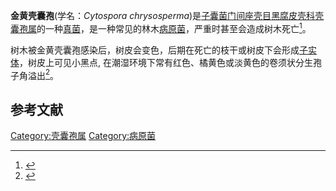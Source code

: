{{Speciesbox
| image =
| genus = Cytospora
| species = chrysosperma
| authority =  (Pers.) Fr.<ref>{{cite web |title=Cytospora chrysosperma (Pers.) Fr. |url=https://www.gbif.org/species/2566263 |website=GBIF |accessdate=2020-11-24}}</ref>
}}
'''金黄壳囊孢'''(学名：''Cytospora chrysosperma'')是[[子囊菌门|子囊菌门]][[间座壳目|间座壳目]][[黑腐皮壳科|黑腐皮壳科]][[壳囊孢属|壳囊孢属]]的一种[[真菌|真菌]]，是一种常见的林木[[病原菌|病原菌]]，严重时甚至会造成树木死亡<ref>{{cite journal |author1=臧睿 |coauthors=黄丽丽,李正力,高小宁,康振生 |title=陕西省苹果树腐烂病菌基因多态性的ISSR分析 |journal=植物保护学报 |date=2012 |volume=39 |issue=1 |pages=51-57 |url=http://www.zwbhxb.com.cn/ch/reader/view_abstract.aspx?file_no=20120108&flag=1 |accessdate=2020-11-24}}</ref>。

树木被金黄壳囊孢感染后，树皮会变色，后期在死亡的枝干或树皮下会形成[[子实体|子实体]]，树皮上可见小黑点, 在潮湿环境下常有红色、橘黄色或淡黄色的卷须状分生孢子角溢出<ref>{{cite book |author1=周仲铭 |title=林木病理学 |date=1990 |publisher=中国林业出版社 |location=北京 |isbn=9787503804359}}</ref>。

==参考文献==
{{reflist}}
{{Taxonbar|from=Q54365859}}
[[Category:壳囊孢属|Category:壳囊孢属]]
[[Category:病原菌|Category:病原菌]]
